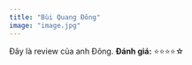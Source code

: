 ```yaml
---
title: "Bùi Quang Đông"
image: "image.jpg"
---
```


Đây là review của anh Đông.
**Đánh giá:** ⭐⭐⭐⭐☆
```{}
```
